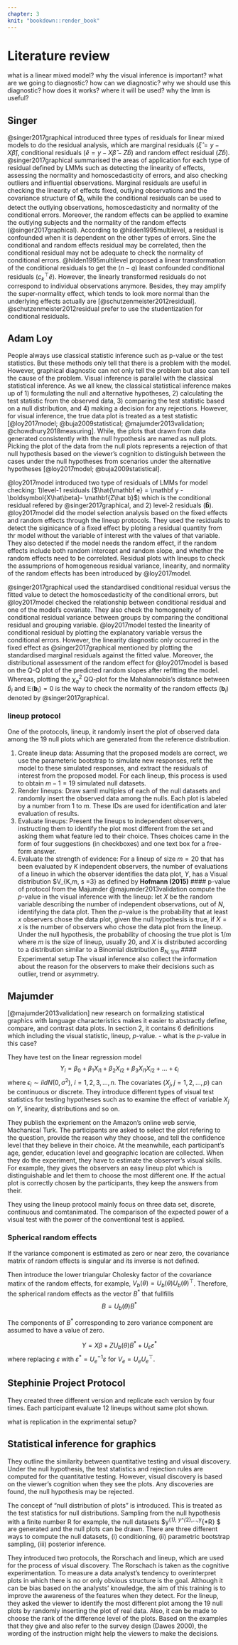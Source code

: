 ```yaml
---
chapter: 3
knit: "bookdown::render_book"
---
```


# Literature review

what is a linear mixed model?
why the visual inference is important?
what are we going to diagnostic?
how can we diagnostic?
why we should use this diagnostic?
how does it works? where it will be used?
why the lmm is useful?

## Singer

@singer2017graphical introduced three types of residuals for linear mixed models to do the residual analysis, which are marginal residuals ($\hat\xi = y - X \hat\beta$), conditional residuals ($\hat e = y - X\hat \beta -Z\hat b$) and random effect residual ($Z\hat b$).
@singer2017graphical summarised the areas of application for each type of residual defined by LMMs such as detecting the linearity of effects, assessing the normality and homoscedasticity of errors, and also checking outliers and influential observations.
Marginal residuals are useful in checking the linearity of effects fixed, outlying observations and the covariance structure of $\boldsymbol\Omega_i$, while the conditional residuals can be used to detect the outlying observations, homoscedasticity and normality of the conditional errors. Moreover, the random effects can be applied to examine the outlying subjects and the normality of the random effects (@singer2017graphical). 
According to @hilden1995multilevel, a residual is confounded when it is dependent on the other types of errors. Sine the conditional and random effects residual may be correlated, then the conditional residual may not be adequate to check the normality of conditional errors. @hilden1995multilevel proposed a linear transformation of the conditional residuals to get the ($n-q$) least confounded conditional residuals ($c^\top_k \hat e$). However, the linearly transformed residuals do not correspond to individual observations anymore. Besides, they may amplify the super-normality effect, which tends to look more normal than the underlying effects actually are [@schutzenmeister2012residual]. @schutzenmeister2012residual prefer to use the studentization for conditional residuals. 


## Adam Loy

People always use classical statistic inference such as p-value or the test statistics. But these methods only tell that there is a problem with the model. However, graphical diagnostic can not only tell the problem but also can tell the cause of the problem. 
Visual inference is parallel with the classical statistical inference. As we all knew, the classical statistical inference makes up of 1) formulating the null and alternative hypotheses, 2) calculating the test statistic from the observed data, 3) comparing the test statistic based on a null distribution, and 4) making a decision for any rejections. However, for visual inference, the true data plot is treated as a test statistic [@loy2017model; @buja2009statistical; @majumder2013validation; @chowdhury2018measuring]. While, the plots that drawn from data generated consistently with the null hypothesis are named as null plots. Picking the plot of the data from the null plots represents a rejection of that null hypothesis based on the viewer's cognition to distinguish between the cases under the null hypotheses from scenarios under the alternative hypotheses [@loy2017model; @buja2009statistical].

@loy2017model introduced two type of residuals of LMMs for model checking: 1)level-1 residuals ($\hat{\mathbf e} = \mathbf y - \boldsymbol{X\hat\beta}- \mathbf{Z\hat b}$) which is the conditional residual refered by @singer2017graphical, and 2) level-2 residuals ($\mathbf{\hat b}$).
@loy2017model did the model selection analysis based on the fixed effects and random effects through the lineup protocols. They used the residuals to detect the siginicance of a fixed effect by ploting a residual quantity from thr model without the variable of interest with the values of that variable. They also detected if the model needs the random effect, if the random effects include both random intercept and random slope, and whether the random effects need to be correlated.
Residual plots with lineups to check the assumprions of homogeneous residual variance, linearity, and normality of the random effects has been introduced by @loy2017model.

@singer2017graphical used the standardised conditional residual versus the fitted value to detect the homoscedasticity of the conditional errors, but @loy2017model checked the relationship between conditional residual and one of the model's covariate. They also check the homogeneity of conditional residual variance between groups by comparing the conditional residual and grouping variable. @loy2017model tested the linearity of conditional residual by plotting the explanatory variable versus the conditional errors. However, the linearity diagnostic only occurred in the fixed effect as @singer2017graphical mentioned by plotting the standardised marginal residuals against the fitted value.
Moreover, the distributional assessment of the random effect for @loy2017model is based on the Q-Q plot of the predicted random slopes after refitting the model. Whereas, plotting the $\chi^2_q$ QQ-plot for the Mahalannobis's distance between $\hat b_i$ and $\mathbb E (\mathbf b_i) = 0$ is the way to check the normality of the random effects ($\mathbf b_i$) denoted by @singer2017graphical.


### lineup protocol
One of the protocols, lineup, it randomly insert the plot of observed data among the 19 null plots which are generated from the reference distribution. 

1. Create lineup data: Assuming that the proposed models are correct, we use the parameteric bootstrap to simulate new responses, refit the model to these simulated responses, and extract the residuals of interest from the proposed model. For each lineup, this process is used to obtain $m-1=19$ simulated null datasets.
2. Render lineups: Draw samll multiples of each of the null datasets and randomly insert the observed data among the nulls. Each plot is labeled by a number from 1 to $m$. These IDs are used for identification and later evaluation of results.
3. Evaluate lineups: Present the lineups to independent observers, instructing them to identify the plot most different from the set and asking them what feature led to their choice. Thses choices came in the form of four suggestions (in checkboxes) and one text box for a free-form answer.
4. Evaluate the strength of evidence: For a lineup of size $m=20$ that has been evaluated by $K$ independent observers, the number of evaluations of a lineuo in which the observer identifies the data plot, $Y$, has a Visual distribution $V_{K,m, s =3} as defined by **Hofmann (2015)**
#### p-value of protocol from the Majumder
@majumder2013validation compute the $p$-value in the visual inference with the lineup: let $X$ be the random variable describing the number of independent observations, out of $N$, identifying the data plot. Then the $p$-value is the probability that at least $x$ observers chose the data plot, given the null hypothesis is true, if $X = x$ is the number of observers who chose the data plot from the lineup. Under the null hypothesis, the probability of choosing the true plot is $1/m$ where $m$ is the size of lineup, usually 20, and $X$ is distributed according to a distribution similar to a Binomial distribution $B_{N,1/m}$
#### Experimental setup
The visual inference also collect the information about the reason for the observers to make their decisions such as outlier, trend or asymmetry.

## Majumder
[@majumder2013validation] new research on formalizing statistical graphics with language characteristics makes it easier to abstractly define, compare, and contrast data plots. In section 2, it contains 6 definitions which including the visual statistic, lineup, $p$-value. - what is the $p$-value in this case?

They have test on the linear regression model 
$$Y_i = \beta_0 + \beta_1 X_{i1} + \beta_2 X_{i2} + \beta_3 X_{i1}X_{i2} + \ldots + \epsilon_i$$
where $\epsilon_i \sim iid N(0, \sigma^2)$, $i = 1, 2, 3, \ldots, n$. The covariates ($X_j, j = 1, 2, \ldots, p$) can be continuous or discrete. They introduce different types of visual test statistics for testing hypotheses such as to examine the effect of variable $X_j$ on $Y$, linearity, distributions and so on.

They publish the expriement on the Amazon's online web servie, Machanical Turk. The participants are asked to select the plot refering to the question, provide the reason why they choose, and tell the confidence level that they believe in their choice. At the meanwhile, each participant's age, gender, education level and geographic location are collected.
When they do the experiment, they have to estimate the observer's visual skills. For example, they gives the observers an easy lineup plot which is distinguishable and let them to choose the most different one. If the actual plot is correctly chosen by the participants, they keep the answers from their. 

They using the lineup protocol mainly focus on three data set, discrete, continuous and comtanimated. The comparison of the expected power of a visual test with the power of the conventional test is applied.

### Spherical random effects
If the variance component is estimated as zero or near zero, the covariance matrix of random effects is singular and its inverse is not defined.

Then introduce the lower triangular Cholesky factor of the covariance matirx of the random effects, for example, $V_b(\theta) = U_b(\theta)U_b(\theta)^\top$. Therefore, the spherical random effects as the vector $B^*$ that fullfills
$$B = U_b(\theta)B^*$$

The components of $B^*$ corresponding to zero variance component are assumed to have a value of zero.

$$Y = X\beta + ZU_b(\theta)B^* + U_\varepsilon \varepsilon^*$$
where replacing $\varepsilon$ with $\varepsilon^* = U^{-1}_e \varepsilon$ for $V_e = U_eU_e^\top$.

## Stephinie Project Protocol
They created three different version and replicate each version by four times. Each participant evaluate 12 lineups without same plot shown.

what is replication in the exprimental setup?

## Statistical inference for graphics

They outline the similarity between quantitative testing and visual discovery. Under the null hypothesis, the test statistics and rejection rules are computed for the quantitative testing. However, visual discovery is based on the viewer's cognition when they see the plots. Any discoveries are found, the null hypothesis may be rejected.  

The concept of "null distribution of plots" is introduced. This is treated as the test statistics for null distributions. Sampling from the null hypothesis with a finite number R for example, the null datasets $\mathbf y^{*1}, \mathbf y^{*2},...,\mathbf y^{*R} $ are generated and the null plots can be drawn. There are three different ways to compute the null datasets, (i) conditioning, (ii) parametric bootstrap sampling, (iii) posterior inference.

They introduced two protocols, the Rorschach and lineup, which are used for the process of visual discovery. The Rorschach is taken as the cognitive experimentation. To measure a data analyst's tendency to overinterpret plots in which there is no or only obvious structure is the goal. Although it can be bias based on the analysts' knowledge, the aim of this training is to improve the awareness of the features when they detect. For the lineup, they asked the viewer to identify the most different plot among the 19 null plots by randomly inserting the plot of real data. Also, it can be made to choose the rank of the difference level of the plots. Based on the examples that they give and also refer to the survey design (Dawes 2000), the wording of the instruction might help the viewers to make the decisions.
